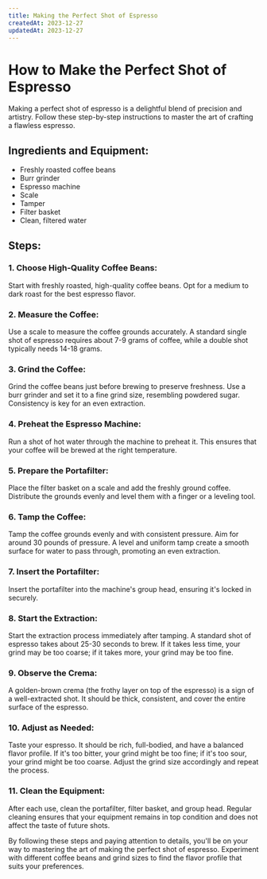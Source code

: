 ```yaml
---
title: Making the Perfect Shot of Espresso
createdAt: 2023-12-27
updatedAt: 2023-12-27
---
```


# How to Make the Perfect Shot of Espresso

Making a perfect shot of espresso is a delightful blend of precision and artistry. Follow these step-by-step instructions to master the art of crafting a flawless espresso.

## Ingredients and Equipment:

- Freshly roasted coffee beans
- Burr grinder
- Espresso machine
- Scale
- Tamper
- Filter basket
- Clean, filtered water

## Steps:

### 1. Choose High-Quality Coffee Beans:

Start with freshly roasted, high-quality coffee beans. Opt for a medium to dark roast for the best espresso flavor.

### 2. Measure the Coffee:

Use a scale to measure the coffee grounds accurately. A standard single shot of espresso requires about 7-9 grams of coffee, while a double shot typically needs 14-18 grams.

### 3. Grind the Coffee:

Grind the coffee beans just before brewing to preserve freshness. Use a burr grinder and set it to a fine grind size, resembling powdered sugar. Consistency is key for an even extraction.

### 4. Preheat the Espresso Machine:

Run a shot of hot water through the machine to preheat it. This ensures that your coffee will be brewed at the right temperature.

### 5. Prepare the Portafilter:

Place the filter basket on a scale and add the freshly ground coffee. Distribute the grounds evenly and level them with a finger or a leveling tool.

### 6. Tamp the Coffee:

Tamp the coffee grounds evenly and with consistent pressure. Aim for around 30 pounds of pressure. A level and uniform tamp create a smooth surface for water to pass through, promoting an even extraction.

### 7. Insert the Portafilter:

Insert the portafilter into the machine's group head, ensuring it's locked in securely.

### 8. Start the Extraction:

Start the extraction process immediately after tamping. A standard shot of espresso takes about 25-30 seconds to brew. If it takes less time, your grind may be too coarse; if it takes more, your grind may be too fine.

### 9. Observe the Crema:

A golden-brown crema (the frothy layer on top of the espresso) is a sign of a well-extracted shot. It should be thick, consistent, and cover the entire surface of the espresso.

### 10. Adjust as Needed:

Taste your espresso. It should be rich, full-bodied, and have a balanced flavor profile. If it's too bitter, your grind might be too fine; if it's too sour, your grind might be too coarse. Adjust the grind size accordingly and repeat the process.

### 11. Clean the Equipment:

After each use, clean the portafilter, filter basket, and group head. Regular cleaning ensures that your equipment remains in top condition and does not affect the taste of future shots.

By following these steps and paying attention to details, you'll be on your way to mastering the art of making the perfect shot of espresso. Experiment with different coffee beans and grind sizes to find the flavor profile that suits your preferences.